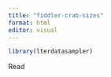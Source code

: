 ```yaml
---
title: "fiddler-crab-sizes"
format: html
editor: visual
---
```


```r
library(lterdatasampler)


```

Read

```r

```
